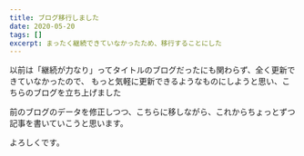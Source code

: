 ```yaml
---
title: ブログ移行しました
date: 2020-05-20
tags: []
excerpt: まったく継続できていなかったため、移行することにした
---
```


以前は「継続が力なり」ってタイトルのブログだったにも関わらず、全く更新できていなかったので、
もっと気軽に更新できるようなものにしようと思い、こちらのブログを立ち上げました

前のブログのデータを修正しつつ、こちらに移しながら、これからちょっとずつ記事を書いていこうと思います。

よろしくです。

